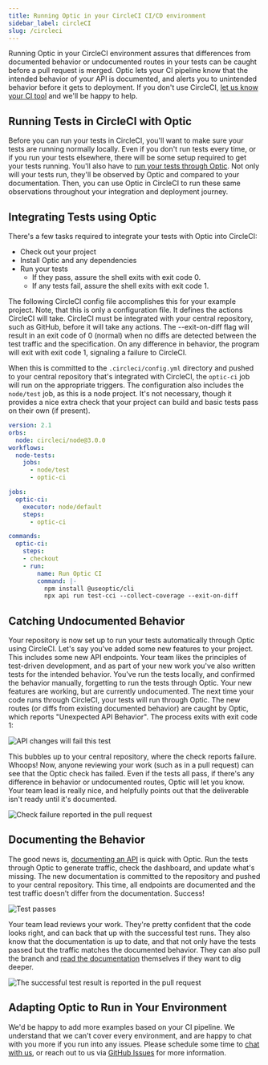 ```yaml
---
title: Running Optic in your CircleCI CI/CD environment
sidebar_label: circleCI
slug: /circleci
---
```


Running Optic in your CircleCI environment assures that differences from documented behavior or undocumented routes in your tests can be caught before a pull request is merged. Optic lets your CI pipeline know that the intended behavior of your API is documented, and alerts you to unintended behavior before it gets to deployment. If you don't use CircleCI, [let us know your CI tool](https://github.com/opticdev/optic/issues/new?title=FR:%20Support%20for%20CI%20tool) and we'll be happy to help.

## Running Tests in CircleCI with Optic

Before you can run your tests in CircleCI, you'll want to make sure your tests are running normally locally. Even if you don't run tests every time, or if you run your tests elsewhere, there will be some setup required to get your tests running. You'll also have to [run your tests through Optic](/docs/get-started/testing). Not only will your tests run, they'll be observed by Optic and compared to your documentation. Then, you can use Optic in CircleCI to run these same observations throughout your integration and deployment journey.

## Integrating Tests using Optic

There's a few tasks required to integrate your tests with Optic into CircleCI:

- Check out your project
- Install Optic and any dependencies
- Run your tests
  - If they pass, assure the shell exits with exit code 0.
  - If any tests fail, assure the shell exits with exit code 1.

The following CircleCI config file accomplishes this for your example project. Note, that this is only a configuration file. It defines the actions CircleCI will take. CircleCI must be integrated with your central repository, such as GitHub, before it will take any actions. The --exit-on-diff flag will result in an exit code of 0 (normal) when no diffs are detected between the test traffic and the specification. On any difference in behavior, the program will exit with exit code 1, signaling a failure to CircleCI. 

When this is committed to the `.circleci/config.yml` directory and pushed to your central repository that's integrated with CircleCI, the `optic-ci` job will run on the appropriate triggers. The configuration also includes the `node/test` job, as this is a node project. It's not necessary, though it provides a nice extra check that your project can build and basic tests pass on their own (if present).

``` yaml
version: 2.1
orbs:
  node: circleci/node@3.0.0
workflows:
  node-tests:
    jobs:
      - node/test
      - optic-ci

jobs:
  optic-ci:
    executor: node/default
    steps:
      - optic-ci

commands:
  optic-ci:
    steps:
    - checkout
    - run:
        name: Run Optic CI
        command: |-
          npm install @useoptic/cli
          npx api run test-cci --collect-coverage --exit-on-diff
```

## Catching Undocumented Behavior

Your repository is now set up to run your tests automatically through Optic using CircleCI. Let's say you've added some new features to your project. This includes some new API endpoints. Your team likes the principles of test-driven development, and as part of your new work you've also written tests for the intended behavior. You've run the tests locally, and confirmed the behavior manually, forgetting to run the tests through Optic. Your new features are working, but are currently undocumented. The next time your code runs through CircleCI, your tests will run through Optic. The new routes (or diffs from existing documented behavior) are caught by Optic, which reports "Unexpected API Behavior". The process exits with exit code 1:

![API changes will fail this test](/img/docs/cm-oci-test-fail.png)

This bubbles up to your central repository, where the check reports failure. Whoops! Now, anyone reviewing your work (such as in a pull request) can see that the Optic check has failed. Even if the tests all pass, if there's any difference in behavior or undocumented routes, Optic will let you know. Your team lead is really nice, and helpfully points out that the deliverable isn't ready until it's documented.

![Check failure reported in the pull request](/img/docs/cm-oci-check-fail.png)

## Documenting the Behavior

The good news is, [documenting an API](/docs/get-started/config/) is quick with Optic. Run the tests through Optic to generate traffic, check the dashboard, and update what's missing. The new documentation is committed to the repository and pushed to your central repository. This time, all endpoints are documented and the test traffic doesn't differ from the documentation. Success!

![Test passes](/img/docs/cm-oci-test-pass.gif)

Your team lead reviews your work. They're pretty confident that the code looks right, and can back that up with the successful test runs. They also know that the documentation is up to date, and that not only have the tests passed but the traffic matches the documented behavior. They can also pull the branch and [read the documentation](/docs/using/share-with-team) themselves if they want to dig deeper.

![The successful test result is reported in the pull request](/img/docs/cm-oci-check-pass.png)

## Adapting Optic to Run in Your Environment

We'd be happy to add more examples based on your CI pipeline. We understand that we can't cover every environment, and are happy to chat with you more if you run into any issues. Please schedule some time to [chat with us](https://calendly.com/optic-onboarding/setup-help), or reach out to us via [GitHub Issues](https://github.com/opticdev/optic/issues/new?title=optic%20in%20production%3a) for more information.
